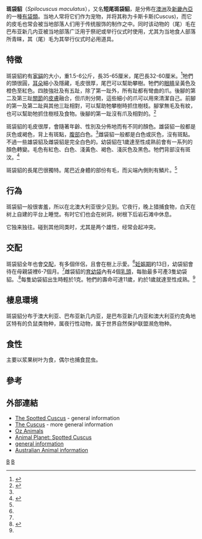 {{Speciesbox
| taxon = Spilocuscus maculatus
| binomial_authority =（[[艾奇恩那·若弗魯瓦·聖-蒂萊爾|E. Geoffroy]]，1803）
| image = Cuscus1.jpg
| status = LC
| status_system = iucn3.1
| status_ref = <ref name=iucn>{{IUCN2008|assessors=Leary, T., Singadan, R., Menzies, J., Helgen, K., Wright, D., Allison, A., Aplin, K. & Dickman, C.|year=2008|id=20636|title=Spilocuscus maculatus|downloaded=28 December 2008}}</ref>
}}
'''斑袋貂'''（''Spilocuscus maculatus''），又名'''短尾斑袋貂'''，是分佈在[[澳洲|澳洲]]及[[新畿內亞|新畿內亞]]的一種[[有袋類|有袋類]]。当地人常将它们作为宠物，并将其称为卡斯卡斯(Cuscus)，而它的皮毛也常会被当地部落人们用于传统服饰的制作之中。同时该动物的（尾）毛在巴布亚新几内亚被当地部落广泛用于祭祀或举行仪式时使用，尤其为当地食人部落所青睐，其（尾）毛为其举行仪式时必用道具。

== 特徵 ==
斑袋貂約有[[家貓|家貓]]的大小，重1.5-6公斤，長35-65厘米，尾巴長32-60厘米。<ref name=Grzimek>{{cite book en | author = Grzimek, Bernhard | chapter = Spotted Cuscus | title = Grzimek's Encyclopedia of Mammals | location = South Orange, NJ | publisher = McGraw-Hill Company | year = 1990}}</ref>牠們的頭很圓，[[耳朵|耳朵]]細小及隱藏，毛皮很厚，尾巴可以幫助攀樹。牠們的[[眼睛|眼睛]]呈黃色及橙色至紅色。四肢強壯及有五趾，除了第一趾外，所有趾都有彎曲的爪。後腳的第二及第三趾[[關節|關節]]的[[皮膚|皮膚]]融合，但爪則分開，這些細小的爪可以用來清潔自己。前腳的第一及第二趾與其他三趾相對，可以幫助牠攀樹時抓住樹枝。腳掌無毛及有紋，也可以幫助牠抓住樹枝及食物。後腳的第一趾沒有爪及相對的。<ref name=Paradiso>{{cite book en | author = Paradiso, John L., and Ronald M. Nowak | chapter = Spotted Cuscus | title = Walker's Mammals of the World | url = https://archive.org/details/walkersmammalsof00nowa | location = Baltimore | publisher = Johns Hopkins Univ. Press | year = 1983}}</ref>

斑袋貂的毛皮很厚，會隨著年齡、性別及分佈地而有不同的顏色。雄袋貂一般都是灰色或褐色，背上有斑點，[[腹部|腹部]]白色。<ref name=Grzimek/>雌袋貂一般都是白色或灰色，沒有斑點。不過一些雄袋貂及雌袋貂是完全白色的。幼袋貂在1歲達至性成熟前會有一系列的顏色轉變。毛色有紅色、白色、淺黃色、褐色、淺灰色及黑色。牠們背部沒有斑汶。<ref name=Ride>{{cite book en | author = Ride, W.D.L. | title = A Guide to the Native Mammals of Australia | location = Sydney | publisher = Halstead P | year = 1970 | page = 72}}</ref>

斑袋貂的長尾巴很獨特。尾巴近身體的部份有毛，而尖端內側則有鱗片。<ref name=Grzimek/>

== 行為 ==
斑袋貂一般很害羞，所以在北澳大利亚很少见到。它夜行，晚上猎捕食物，白天在树上自建的平台上睡觉。有时它们也会在树洞，树根下后岩石滩中休息。

它独来独往。碰到其他同类时，尤其是两个雄性，经常会起冲突。

== 交配 ==
斑袋貂全年也會[[交配|交配]]，有多個伴侶，且會在樹上示愛。<ref name=Macdonald/>[[妊娠期|妊娠期]]約13日，幼袋貂會待在母親袋裡6-7個月。<ref name=Grzimek/>雌袋貂的[[育幼袋|育幼袋]]內有4個[[乳頭|乳頭]]，每胎最多可產3隻幼袋貂。.<ref name=Macdonald>{{cite book | editor = Macdonald, David, ed. | chapter = Spotted Cuscus | title = Encyclopaedia of Mammals: 2 | location = London | publisher = George Allen and Unwin | year = 1984}}</ref>每隻幼袋貂出生時輕於1克。牠們的壽命可達11歲，約於1歲就達至性成熟。<ref name=Grzimek/>

== 棲息環境 ==
斑袋貂分布于澳大利亚、巴布亚新几内亚，是巴布亚新几内亚和澳大利亚约克角地区特有的负鼠类物种，属夜行性动物，属于世界自然保护联盟濒危物种。

== 食性 ==
主要以浆果树叶为食，偶尔也捕食昆虫。

== 參考 ==
{{reflist}}

== 外部連結 ==
* [https://web.archive.org/web/20001017113058/http://www.geocities.com/RainForest/Andes/1151/cuscus.html The Spotted Cuscus] - general information
* [https://web.archive.org/web/20160818200854/http://www.planet-pets.com/plntcusc.htm The Cuscus] - more general information
* [http://www.ozanimals.com/Mammal/Spotted-Cuscus/Spilocuscus/maculatus.html Oz Animals] {{Wayback|url=http://www.ozanimals.com/Mammal/Spotted-Cuscus/Spilocuscus/maculatus.html |date=20210314012216 }}
* [http://animal.discovery.com/guides/mammals/habitat/tropforest/spotcuscus.html Animal Planet: Spotted Cuscus] {{Wayback|url=http://animal.discovery.com/guides/mammals/habitat/tropforest/spotcuscus.html |date=20100114003354 }}
* [https://web.archive.org/web/20081011142221/http://www.centralpets.com/animals/mammals/marsupials/mrs4388.html general information]
* [http://australian-animals.net/cuscus.htm Australian Animal information] {{Wayback|url=http://australian-animals.net/cuscus.htm |date=20080424083734 }}
{{Taxonbar|from=Q209548}}

[[Category:斑袋貂屬|B]]
[[Category:_1803年描述的动物|B]]